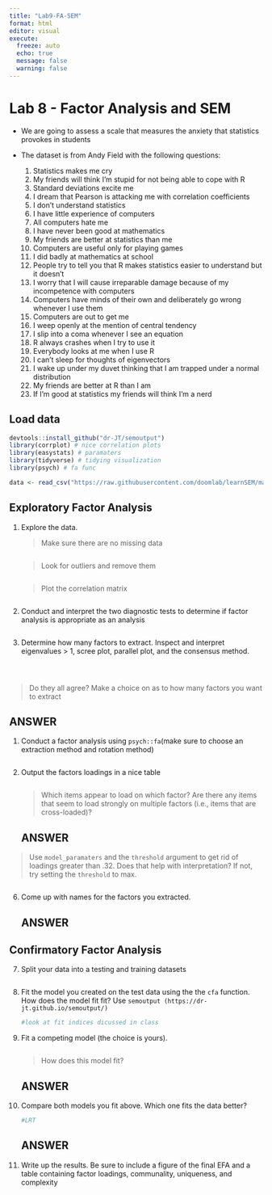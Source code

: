 ```yaml
---
title: "Lab9-FA-SEM"
format: html
editor: visual
execute:
  freeze: auto
  echo: true
  message: false
  warning: false
---
```


# Lab 8 - Factor Analysis and SEM

-   We are going to assess a scale that measures the anxiety that statistics provokes in students

-   The dataset is from Andy Field with the following questions:

    1.  Statistics makes me cry
    2.  My friends will think I'm stupid for not being able to cope with R
    3.  Standard deviations excite me
    4.  I dream that Pearson is attacking me with correlation coefficients
    5.  I don't understand statistics
    6.  I have little experience of computers
    7.  All computers hate me
    8.  I have never been good at mathematics
    9.  My friends are better at statistics than me
    10. Computers are useful only for playing games
    11. I did badly at mathematics at school
    12. People try to tell you that R makes statistics easier to understand but it doesn't
    13. I worry that I will cause irreparable damage because of my incompetence with computers
    14. Computers have minds of their own and deliberately go wrong whenever I use them
    15. Computers are out to get me
    16. I weep openly at the mention of central tendency
    17. I slip into a coma whenever I see an equation
    18. R always crashes when I try to use it
    19. Everybody looks at me when I use R
    20. I can't sleep for thoughts of eigenvectors
    21. I wake up under my duvet thinking that I am trapped under a normal distribution
    22. My friends are better at R than I am
    23. If I'm good at statistics my friends will think I'm a nerd

## Load data

```r
devtools::install_github("dr-JT/semoutput")
library(corrplot) # nice correlation plots
library(easystats) # paramaters
library(tidyverse) # tidying visualization
library(psych) # fa func

```

```r

data <- read_csv("https://raw.githubusercontent.com/doomlab/learnSEM/master/vignettes/data/lecture_efa.csv")

```

## Exploratory Factor Analysis

1.  Explore the data.

    > Make sure there are no missing data

    ```r

    ```

    > Look for outliers and remove them

    ```r

    ```

    > Plot the correlation matrix

    ```r

    ```

2.  Conduct and interpret the two diagnostic tests to determine if factor analysis is appropriate as an analysis

    ```r

    ```

3.  Determine how many factors to extract. Inspect and interpret eigenvalues \> 1, scree plot, parallel plot, and the consensus method.

    ```r

    ```

    ```r

    ```

    ```r

    ```

> Do they all agree? Make a choice on as to how many factors you want to extract

::: callout-note
## ANSWER
:::

1.  Conduct a factor analysis using `psych::fa`(make sure to choose an extraction method and rotation method)

    ```r


    ```

2.  Output the factors loadings in a nice table

    ```r

    ```

    > Which items appear to load on which factor? Are there any items that seem to load strongly on multiple factors (i.e., items that are cross-loaded)?

    ::: callout-note
    ## ANSWER
    :::

> Use `model_paramaters` and the `threshold` argument to get rid of loadings greater than .32. Does that help with interpretation? If not, try setting the `threshold` to max.

```r

```

6.  Come up with names for the factors you extracted.

    ::: callout-note
    ## ANSWER
    :::

## Confirmatory Factor Analysis

7.  Split your data into a testing and training datasets

    ```r
    ```

8.  Fit the model you created on the test data using the the `cfa` function. How does the model fit fit? Use `semoutput (https://dr-jt.github.io/semoutput/)`

    ```r
    #look at fit indices dicussed in class 

    ```

9.  Fit a competing model (the choice is yours).

    ```r

    ```

    > How does this model fit?

    ::: callout-note
    ## ANSWER
    :::

10. Compare both models you fit above. Which one fits the data better?

    ```r
    #LRT 
    ```

    ::: callout-note
    ## ANSWER
    :::

11. Write up the results. Be sure to include a figure of the final EFA and a table containing factor loadings, communality, uniqueness, and complexity
